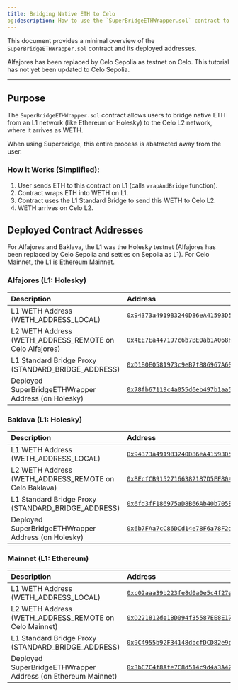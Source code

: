 ```yaml
---
title: Bridging Native ETH to Celo
og:description: How to use the `SuperBridgeETHWrapper.sol` contract to auto-wrap ETH when bridging from L1 to L2.
---
```


This document provides a minimal overview of the `SuperBridgeETHWrapper.sol` contract and its deployed addresses.

<Warning>
Alfajores has been replaced by Celo Sepolia as testnet on Celo.
This tutorial has not yet been updated to Celo Sepolia. 
</Warning>

---

## Purpose

The `SuperBridgeETHWrapper.sol` contract allows users to bridge native ETH from an L1 network (like Ethereum or Holesky) to the Celo L2 network, where it arrives as WETH.

<Info>
When using Superbridge, this entire process is abstracted away from the user.
</Info>

### How it Works (Simplified):

1.  User sends ETH to this contract on L1 (calls `wrapAndBridge` function).
2.  Contract wraps ETH into WETH on L1.
3.  Contract uses the L1 Standard Bridge to send this WETH to Celo L2.
4.  WETH arrives on Celo L2.

## Deployed Contract Addresses

<Info>
For Alfajores and Baklava, the L1 was the Holesky testnet (Alfajores has been replaced by Celo Sepolia and settles on Sepolia as L1). For Celo Mainnet, the L1 is Ethereum Mainnet.
</Info>

### Alfajores (L1: Holesky)

| Description                                   | Address                                      |
| :-------------------------------------------- | :------------------------------------------- |
| L1 WETH Address (WETH_ADDRESS_LOCAL)          | [`0x94373a4919B3240D86eA41593D5eBa789FEF3848`](https://holesky.etherscan.io/address/0x94373a4919B3240D86eA41593D5eBa789FEF3848) |
| L2 WETH Address (WETH_ADDRESS_REMOTE on Celo Alfajores) | [`0x4EE7Ea447197c6b7BE0ab1A068F55c74a3390F33`](https://alfajores.celoscan.io/address/0x4EE7Ea447197c6b7BE0ab1A068F55c74a3390F33#code) |
| L1 Standard Bridge Proxy (STANDARD_BRIDGE_ADDRESS) | [`0xD1B0E0581973c9eB7f886967A606b9441A897037`](https://holesky.etherscan.io/address/0xD1B0E0581973c9eB7f886967A606b9441A897037) |
| Deployed SuperBridgeETHWrapper Address (on Holesky) | [`0x78fb67119c4a055d6eb497b1aa5d09f7124225e5`](https://holesky.etherscan.io/address/0x78fb67119c4a055d6eb497b1aa5d09f7124225e5) |

### Baklava (L1: Holesky)

| Description                                   | Address                                      |
| :-------------------------------------------- | :------------------------------------------- |
| L1 WETH Address (WETH_ADDRESS_LOCAL)          | [`0x94373a4919B3240D86eA41593D5eBa789FEF3848`](https://holesky.etherscan.io/address/0x94373a4919B3240D86eA41593D5eBa789FEF3848) |
| L2 WETH Address (WETH_ADDRESS_REMOTE on Celo Baklava) | [`0xBEcfCB91527166382187D5EE80ac07433D01549e`](https://celo-baklava.blockscout.com/address/0xBEcfCB91527166382187D5EE80ac07433D01549e) |
| L1 Standard Bridge Proxy (STANDARD_BRIDGE_ADDRESS) | [`0x6fd3fF186975aD8B66Ab40b705EC016b36da0486`](https://holesky.etherscan.io/address/0x6fd3fF186975aD8B66Ab40b705EC016b36da0486) |
| Deployed SuperBridgeETHWrapper Address (on Holesky) | [`0x6b7FAa7cC86DCd14e78F6a78F2dCfC76f8042e58`](https://holesky.etherscan.io/address/0x6b7FAa7cC86DCd14e78F6a78F2dCfC76f8042e58) |

### Mainnet (L1: Ethereum)

| Description                                   | Address                                      |
| :-------------------------------------------- | :------------------------------------------- |
| L1 WETH Address (WETH_ADDRESS_LOCAL)          | [`0xc02aaa39b223fe8d0a0e5c4f27ead9083c756cc2`](https://etherscan.io/address/0xc02aaa39b223fe8d0a0e5c4f27ead9083c756cc2) |
| L2 WETH Address (WETH_ADDRESS_REMOTE on Celo Mainnet) | [`0xD221812de1BD094f35587EE8E174B07B6167D9Af`](https://celoscan.io/address/0xD221812de1BD094f35587EE8E174B07B6167D9Af) |
| L1 Standard Bridge Proxy (STANDARD_BRIDGE_ADDRESS) | [`0x9C4955b92F34148dbcfDCD82e9c9eCe5CF2badfe`](https://etherscan.io/address/0x9C4955b92F34148dbcfDCD82e9c9eCe5CF2badfe) |
| Deployed SuperBridgeETHWrapper Address (on Ethereum Mainnet) | [`0x3bC7C4f8Afe7C8d514c9d4a3A42fb8176BE33c1e`](https://etherscan.io/address/0x3bC7C4f8Afe7C8d514c9d4a3A42fb8176BE33c1e) |
